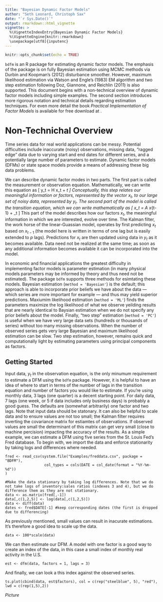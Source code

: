 ```yaml
---
title: "Bayesian Dynamic Factor Models"
author: "Seth Leonard, Christoph Sax"
date: "`r Sys.Date()`"
output: rmarkdown::html_vignette
vignette: >
  %\VignetteIndexEntry{Bayesian Dynamic Factor Models}
  %\VignetteEngine{knitr::rmarkdown}
  \usepackage[utf8]{inputenc}
---
```



```r
knitr::opts_chunk$set(echo = TRUE)
```

`bdfm` is an R package for estimating dynamic factor models. The emphasis of the package is on fully Bayesian estimation using MCMC methods via Durbin and Koopman's (2012) disturbance smoother. However, maximum likelihood estimation via Watson and Engle's (1983) EM algorithm and two step estimation following Doz, Giannone, and Reichlin (2011) is also supported. This document begins with a non-technical overview of dynamic factor models including simple examples. The second section introduces more rigorous notation and technical details regarding estimation techniques. For even more detail the book *Practical Implementation of Factor Models* is available for free download at \url{srlquantitative.com}.

# Non-Technichal Overview

Time series data for real world applications can be messy. Potential difficulties include inaccurate (noisy) observations, missing data, "ragged edge" data due to varying start and end dates for different series, and a potentially large number of parameters to estimate. Dynamic factor models (DFMs) or state space models provide a means of addressing these big data problems.

We can describe dynamic factor modes in two parts. The first part is called the measurement or observation equation. Mathematically, we can write this equation as
\[ y_t = H x_t + \varepsilon_t \]
Conceptually, this step relates our meaningful information or factors, represented by the vector $x_t$, to our large set of noisy data, represented by $y_t$. The second part of the model is called the transition equation, which we can write mathematically as
\[ x_t = A x_{t-1} + \epsilon_t \]
This part of the model describes how our factors $x_t$, the meaningful information in which we are interested, evolve over time. The Kalman filter, the work horse of the linear-Guassian model, operates by first predicting $x_t$ based on $x_{t-1}$ (the model here is written in terms of one lag but is easily extended to $p$ lags). Predictions for $x_t$ are then updated using data in $y_t$ as it becomes available. Data need not be realized at the same time; as soon as any additional information becomes available it can be incorporated into the model.

In economic and financial applications the greatest difficulty in implementing factor models is parameter estimation (in many physical models parameters may be informed by theory and thus need not be estimated). The package `bdfm` supports three methods for esimtating these models. Bayesian estimation (`method = 'Bayesian'`) is the default; this approach is able to incorporate prior beliefs we have about the data --- which series are more important for example --- and thus may yield superior predictions. Maxiumim likelihood estimation (`method = 'ML'`) finds the parameters maximize the log likelihood of what we observe yeilding results that are nearly identical to Baysian estimation when we do not specify any prior beliefs about the model. Finally, "two step" estimation (`method = 'PC'`) is useful when we have very large data sets (hundreds or thousands of series) without too many missing observations. When the number of observed series gets very large Bayesian and maximum likelihood estimation can be slow. Two step estimation, however, remains quick and computationally light by estimating parameters using principal components as factors.

## Getting Started

Input data, $y_t$ in the observation equation, is the only minumum requirement to estimate a DFM using the `bdfm` package. However, it is helpful to have an idea of where to start in terms of the number of lags in the transition equation and number of factors you would like to estimate. If you're using monthly data, 3 lags (one quarter) is a decent starting point. For daily data, 7 lags (one week, or 5 if data includes only business days) is probably a good guess. The defaults are (somewhat arbitrarily) one factor and two lags. Note that input data should be statonary. It can also be helpful to scale data and to ensure values are not too small; the Kalman filter requires inverting the covariance matrix for estiamtes of observations. If observed values are small the determinant of this matrix can get very small (close to machine percision) impacting the accuracy of the results. As a simple example, we can estimate a DFM using five series from the St. Louis Fed's Fred database. To begin with, we import the data and enforce stationarity by taking logs and differences where needed.
```
fred <- read_csv(system.file("Examples/freddata.csv", package = "BDFM"),
                  col_types = cols(DATE = col_date(format = "%Y-%m-%d"))
)

#Make the data stationary by taking log differences. Note that we do not take logs of inventory:sales ratios (indexes 3 and 4), but we do difference them as they are not stationary.
data <- as.matrix(fred[,-1])
data[,c(1,2,5)] <- log(data[,c(1,2,5)])
data <- diff(data)
dates <- fred$DATE[-1] #keep corresponding dates (the first is dropped due to differencing)
```
As previously mentioned, small values can result in inacurate estimations. It's therefore a good idea to scale up the data.
```
data <- 100*scale(data)
```
We can then estimate our DFM. A model with one factor is a good way to create an index of the data, in this case a small index of monthly real activity in the U.S.
```
est <- dfm(data, factors = 1, lags = 3)
```
And finally, we can look a this index against the observed series.
```
ts.plot(cbind(data, est$factors), col = c(rep("steelblue", 5), "red"), lwd = c(rep(1,5),2))
```

*Picture*















